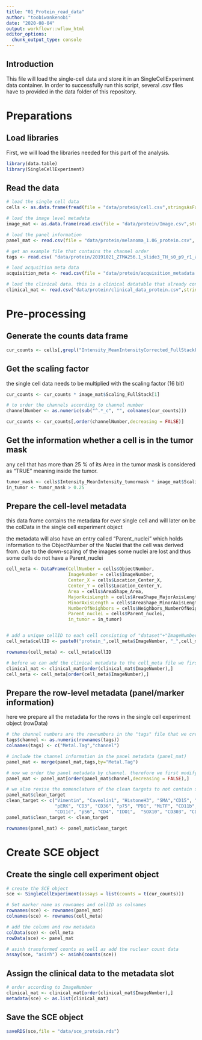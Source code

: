 ```yaml
---
title: "01_Protein_read_data"
author: "toobiwankenobi"
date: "2020-08-04"
output: workflowr::wflow_html
editor_options:
  chunk_output_type: console
---
```


## Introduction
This file will load the single-cell data and store it in an SingleCellExperiment data container. In order to successfully run this script, several .csv files have to provided in the data folder of this repository.

# Preparations

## Load libraries

First, we will load the libraries needed for this part of the analysis.

```r
library(data.table)
library(SingleCellExperiment)
```

## Read the data

```r
# load the single cell data
cells <- as.data.frame(fread(file = "data/protein/cell.csv",stringsAsFactors = FALSE))

# load the image level metadata
image_mat <- as.data.frame(read.csv(file = "data/protein/Image.csv",stringsAsFactors = FALSE))

# load the panel information
panel_mat <- read.csv(file = "data/protein/melanoma_1.06_protein.csv", sep= ",",  stringsAsFactors = FALSE )

# get an example file that contains the channel order
tags <- read.csv( "data/protein/20191021_ZTMA256.1_slide3_TH_s0_p9_r1_a1_ac_full.csv", header = FALSE)

# load acqusition meta data
acquisition_meta <- read.csv(file = "data/protein/acquisition_metadata.csv", stringsAsFactors = FALSE)

# load the clinical data. this is a clinical datatable that already contains the ImageNumbers. It has been prepared in the clinical metadata preparation.Rmd script (prepared for RNA and protein dataset separately)
clinical_mat <- read.csv("data/protein/clinical_data_protein.csv",stringsAsFactors = FALSE)
```

# Pre-processing

## Generate the counts data frame

```r
cur_counts <- cells[,grepl("Intensity_MeanIntensityCorrected_FullStackFiltered",colnames(cells))]
```

## Get the scaling factor
the single cell data needs to be multiplied with the scaling factor (16 bit)

```r
cur_counts <- cur_counts * image_mat$Scaling_FullStack[1]

# to order the channels according to channel number
channelNumber <- as.numeric(sub("^.*_c", "", colnames(cur_counts)))

cur_counts <- cur_counts[,order(channelNumber,decreasing = FALSE)]
```

## Get the information whether a cell is in the tumor mask

any cell that has more than 25 % of its Area in the tumor mask is considered as "TRUE" meaning inside the tumor.

```r
tumor_mask <- cells$Intensity_MeanIntensity_tumormask * image_mat$Scaling_FullStack[1]
in_tumor <- tumor_mask > 0.25
```


## Prepare the cell-level metadata
this data frame contains the metadata for ever single cell and will later on be the colData in the single cell experiment object

the metadata will also have an entry called "Parent_nuclei" which holds information to the ObjectNumber of the Nuclei that the cell was derived from.
due to the down-scaling of the images some nuclei are lost and thus some cells do not have a Parent_nuclei

```r
cell_meta <- DataFrame(CellNumber = cells$ObjectNumber,
                       ImageNumber = cells$ImageNumber,
                       Center_X = cells$Location_Center_X,
                       Center_Y = cells$Location_Center_Y,
                       Area = cells$AreaShape_Area,
                       MajorAxisLength = cells$AreaShape_MajorAxisLength,
                       MinorAxisLength = cells$AreaShape_MinorAxisLength,
                       NumberOfNeighbors = cells$Neighbors_NumberOfNeighbors_8,
                       Parent_nuclei = cells$Parent_nuclei,
                       in_tumor = in_tumor)


# add a unique cellID to each cell consisting of "dataset"+"ImageNumber"+"ObjectNumber"
cell_meta$cellID <- paste0("protein_",cell_meta$ImageNumber, "_",cell_meta$CellNumber)

rownames(cell_meta) <- cell_meta$cellID

# before we can add the clinical metadata to the cell_meta file we first have to make sure that the clinical metadata is also ordered according to the single cell data. In this case the reference for each single cell is the imagenubmer. so we need to order the clinical data by image number first.
clinical_mat <- clinical_mat[order(clinical_mat$ImageNumber),]
cell_meta <- cell_meta[order(cell_meta$ImageNumber),]
```

## Prepare the row-level metadata (panel/marker information)
here we prepare all the metadata for the rows in the single cell experiment object (rowData)

```r
# the channel numbers are the rownumbers in the "tags" file that we create above
tags$channel <- as.numeric(rownames(tags))
colnames(tags) <- c("Metal.Tag","channel")

# include the channel information in the panel metadata (panel_mat)
panel_mat <- merge(panel_mat,tags,by="Metal.Tag")

# now we order the panel metadata by channel. therefore we first modify the column names
panel_mat <- panel_mat[order(panel_mat$channel,decreasing = FALSE),]

# we also revise the nomenclature of the clean targets to not contain special characters like "-" etc
panel_mat$clean_target
clean_target <- c("Vimentin", "Caveolin1", "HistoneH3", "SMA","CD15", "H3K27me3", "CD7","CXCR2", "HLADR", "S100", "CD19", "CD45RA", "Sox9", "TOX1", "CD20", "CD68",
                  "pERK", "CD3", "CD36", "p75", "PD1", "MiTF", "CD11b", "GrzB", "PDL1", "TCF7", "CD45RO", "FOXP3", "ICOS", "bCatenin", "CD8", "Collagen1", "Ki67",
                  "CD11c", "pS6", "CD4", "IDO1",  "SOX10", "CD303", "CD206", "PARP", "DNA1", "DNA2", "Ki67Pt198", "CD45", "MPO")
panel_mat$clean_target <- clean_target

rownames(panel_mat) <- panel_mat$clean_target
```

# Create SCE object

## Create the single cell experiment object

```r
# create the SCE object
sce <- SingleCellExperiment(assays = list(counts = t(cur_counts)))

# Set marker name as rownames and cellID as colnames
rownames(sce) <- rownames(panel_mat)
colnames(sce) <- rownames(cell_meta)

# add the column and row metadata
colData(sce) <- cell_meta
rowData(sce) <- panel_mat

# asinh transformed counts as well as add the nuclear count data
assay(sce, "asinh") <- asinh(counts(sce))
```

## Assign the clinical data to the metadata slot

```r
# order according to ImageNumber
clinical_mat <- clinical_mat[order(clinical_mat$ImageNumber),]
metadata(sce) <- as.list(clinical_mat)
```

## Save the SCE object

```r
saveRDS(sce,file = "data/sce_protein.rds")
```
